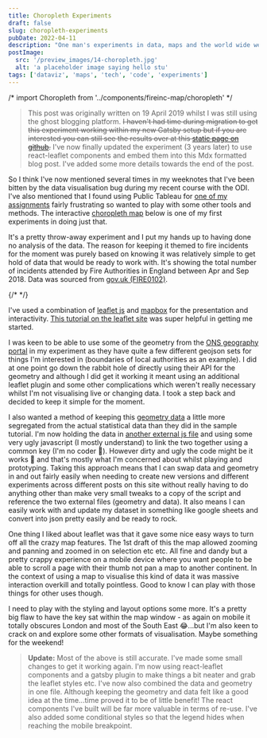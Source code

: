```yaml
---
title: Choropleth Experiments
draft: false
slug: choropleth-experiments
pubDate: 2022-04-11
description: "One man's experiments in data, maps and the world wide web."
postImage:
  src: '/preview_images/14-choropleth.jpg'
  alt: 'a placeholder image saying hello stu'
tags: ['dataviz', 'maps', 'tech', 'code', 'experiments']
---
```


/* import Choropleth from '../components/fireinc-map/choropleth' */

> This post was originally written on 19 April 2019 whilst I was still using the ghost blogging platform. ~~I haven't had time during migration to get this experiment working within my new Gatsby setup but if you are interested you can still see the results over at this [static page on github](https://d1sc0.github.io/choropleth_experiment/index.html).~~ I've now finally updated the experiment (3 years later) to use react-leaflet components and embed them into this Mdx formatted blog post. I've added some more details towards the end of the post.

So I think I've now mentioned several times in my weeknotes that I've been bitten by the data visualisation bug during my recent course with the ODI. I've also mentioned that I found using Public Tableau for [one of my assignments](https://d1sc0.github.io/odi_assignment3/) fairly frustrating so wanted to play with some other tools and methods. The interactive [choropleth map](https://en.wikipedia.org/wiki/Choropleth_map) below is one of my first experiments in doing just that.

It's a pretty throw-away experiment and I put my hands up to having done no analysis of the data. The reason for keeping it themed to fire incidents for the moment was purely based on knowing it was relatively simple to get hold of data that would be ready to work with. It's showing the total number of incidents attended by Fire Authorities in England between Apr and Sep 2018. Data was sourced from [gov.uk (FIRE0102)](https://www.gov.uk/government/statistical-data-sets/fire-statistics-data-tables#incidents-attended).

{/* <Choropleth mapClass="imageFull" /> */}

I've used a combination of [leaflet js](https://leafletjs.com/) and [mapbox](https://www.mapbox.com/) for the presentation and interactivity. [This tutorial on the leaflet site](https://leafletjs.com/examples/choropleth/) was super helpful in getting me started.

I was keen to be able to use some of the geometry from the [ONS geography portal](http://geoportal.statistics.gov.uk/) in my experiment as they have quite a few different geojson sets for things I'm interested in (boundaries of local authorities as an example). I did at one point go down the rabbit hole of directly using their API for the geometry and although I did get it working it meant using an additional leaflet plugin and some other complications which weren't really necessary whilst I'm not visualising live or changing data. I took a step back and decided to keep it simple for the moment.

I also wanted a method of keeping this [geometry data](https://s3.amazonaws.com/words.lost.extra/firedata2.js) a little more segregated from the actual statistical data than they did in the sample tutorial. I'm now holding the data in [another external js file](https://s3.amazonaws.com/words.lost.extra/fireincdata2.js) and using some very ugly javascript (I mostly understand) to link the two together using a common key (I'm no coder 🤪). However dirty and ugly the code might be it works 🎉 and that's mostly what I'm concerned about whilst playing and prototyping. Taking this approach means that I can swap data and geometry in and out fairly easily when needing to create new versions and different experiments across different posts on this site without really having to do anything other than make very small tweaks to a copy of the script and reference the two external files (geometry and data). It also means I can easily work with and update my dataset in something like google sheets and convert into json pretty easily and be ready to rock.

One thing I liked about leaflet was that it gave some nice easy ways to turn off all the crazy map features. The 1st draft of this the map allowed zooming and panning and zoomed in on selection etc etc. All fine and dandy but a pretty crappy experience on a mobile device where you want people to be able to scroll a page with their thumb not pan a map to another continent. In the context of using a map to visualise this kind of data it was massive interaction overkill and totally pointless. Good to know I can play with those things for other uses though.

I need to play with the styling and layout options some more. It's a pretty big flaw to have the key sat within the map window - as again on mobile it totally obscures London and most of the South East 😂...but I'm also keen to crack on and explore some other formats of visualisation. Maybe something for the weekend!

> **Update:** Most of the above is still accurate. I've made some small changes to get it working again. I'm now using react-leaflet components and a gatsby plugin to make things a bit neater and grab the leaflet styles etc. I've now also combined the data and geometry in one file. Although keeping the geometry and data felt like a good idea at the time...time proved it to be of little benefit! The react components I've built will be far more valuable in terms of re-use. I've also added some conditional styles so that the legend hides when reaching the mobile breakpoint.
